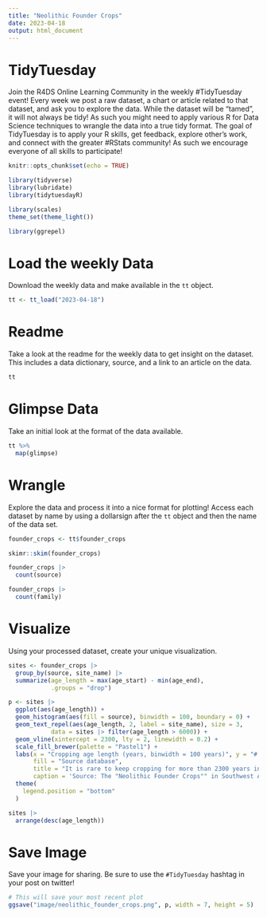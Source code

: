 ```yaml
---
title: "Neolithic Founder Crops"
date: 2023-04-18
output: html_document
---
```


# TidyTuesday

Join the R4DS Online Learning Community in the weekly #TidyTuesday event!
Every week we post a raw dataset, a chart or article related to that dataset, and ask you to explore the data.
While the dataset will be “tamed”, it will not always be tidy! As such you might need to apply various R for Data Science techniques to wrangle the data into a true tidy format.
The goal of TidyTuesday is to apply your R skills, get feedback, explore other’s work, and connect with the greater #RStats community!
As such we encourage everyone of all skills to participate!

```r

knitr::opts_chunk$set(echo = TRUE)

library(tidyverse)
library(lubridate)
library(tidytuesdayR)

library(scales)
theme_set(theme_light())

library(ggrepel)
```

# Load the weekly Data

Download the weekly data and make available in the `tt` object.

```r

tt <- tt_load("2023-04-18")

```


# Readme

Take a look at the readme for the weekly data to get insight on the dataset.
This includes a data dictionary, source, and a link to an article on the data.

```r

tt

```


# Glimpse Data

Take an initial look at the format of the data available.

```r

tt %>% 
  map(glimpse)

```

# Wrangle

Explore the data and process it into a nice format for plotting! Access each dataset by name by using a dollarsign after the `tt` object and then the name of the data set.

```r

founder_crops <- tt$founder_crops

skimr::skim(founder_crops)
```

```r
founder_crops |> 
  count(source)

founder_crops |> 
  count(family)

```

# Visualize

Using your processed dataset, create your unique visualization.

```r

sites <- founder_crops |> 
  group_by(source, site_name) |> 
  summarize(age_length = max(age_start) - min(age_end),
            .groups = "drop")

p <- sites |> 
  ggplot(aes(age_length)) +
  geom_histogram(aes(fill = source), binwidth = 100, boundary = 0) +
  geom_text_repel(aes(age_length, 2, label = site_name), size = 3,
            data = sites |> filter(age_length > 6000)) +
  geom_vline(xintercept = 2300, lty = 2, linewidth = 0.2) +
  scale_fill_brewer(palette = "Pastel1") +
  labs(x = "Cropping age length (years, binwidth = 100 years)", y = "# of sites",
       fill = "Source database",
       title = "It is rare to keep cropping for more than 2300 years in the same site",
       caption = 'Source: The "Neolithic Founder Crops"" in Southwest Asia: Research Compendium') +
  theme(
    legend.position = "bottom"
  )

sites |> 
  arrange(desc(age_length))
```

# Save Image

Save your image for sharing. Be sure to use the `#TidyTuesday` hashtag in your post on twitter! 

```r

# This will save your most recent plot
ggsave("image/neolithic_founder_crops.png", p, width = 7, height = 5)

```
